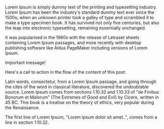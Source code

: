 Lorem Ipsum is simply dummy text of the printing and typesetting industry. Lorem Ipsum has been the industry's standard dummy text ever since the 1500s, when an unknown printer took a galley of type and scrambled it to make a type specimen book. It has survived not only five centuries, but also the leap into electronic typesetting, remaining essentially unchanged.

<Divider />

It was popularised in the 1960s with the release of Letraset sheets containing Lorem Ipsum passages, and more recently with desktop publishing software like Aldus PageMaker including versions of Lorem Ipsum.

<Message>

Important message!

</Message>

Here's a call to action in the flow of the content of this post:

<Form />

Latin words, consectetur, from a Lorem Ipsum passage, and going through the cites of the word in classical literature, discovered the undoubtable source. Lorem Ipsum comes from sections 1.10.32 and 1.10.33 of "de Finibus Bonorum et Malorum" (The Extremes of Good and Evil) by Cicero, written in 45 BC. This book is a treatise on the theory of ethics, very popular during the Renaissance.

The first line of Lorem Ipsum, "Lorem ipsum dolor sit amet..", comes from a line in section 1.10.32.
